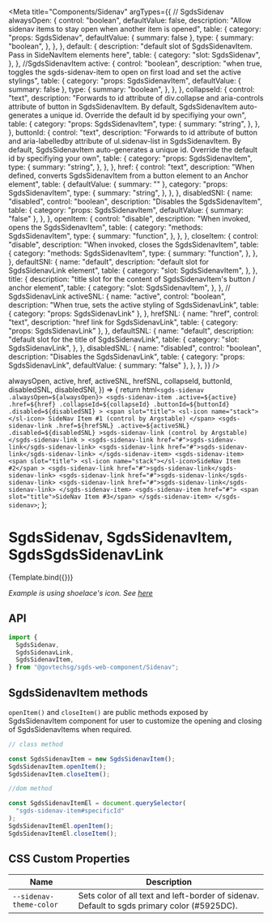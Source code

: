 
<Meta
  title="Components/Sidenav"
  argTypes={{
    // SgdsSidenav
    alwaysOpen: {
      control: "boolean",
      defaultValue: false,
      description:
        "Allow sidenav items to stay open when another item is opened",
      table: {
        category: "props: SgdsSidenav",
        defaultValue: { summary: false },
        type: {
          summary: "boolean",
        },
      },
    },
    default: {
      description:
        "default slot of SgdsSidenavItem. Pass in SideNavItem elements here",
      table: {
        category: "slot: SgdsSidenav",
      },
    },
    //SgdsSidenavItem
    active: {
      control: "boolean",
      description:
        "when true, toggles the sgds-sidenav-item to open on first load and set the active stylings",
      table: {
        category: "props: SgdsSidenavItem",
        defaultValue: { summary: false },
        type: {
          summary: "boolean",
        },
      },
    },
    collapseId: {
      control: "text",
      description:
        "Forwards to id attribute of div.collapse and aria-controls attribute of button in SgdsSidenavItem. By default, SgdsSidenavItem auto-generates a unique id. Override the default id by specifiying your own",
      table: {
        category: "props: SgdsSidenavItem",
        type: {
          summary: "string",
        },
      },
    },
    buttonId: {
      control: "text",
      description:
        "Forwards to id attribute of button and aria-labelledby attribute of ul.sidenav-list in SgdsSidenavItem. By default, SgdsSidenavItem auto-generates a unique id. Override the default id by specifiying your own",
      table: {
        category: "props: SgdsSidenavItem",
        type: {
          summary: "string",
        },
      },
    },
    href: {
      control: "text",
      description:
        "When defined, converts SgdsSidenavItem from a button element to an Anchor element",
      table: {
        defaultValue: { summary: "" },
        category: "props: SgdsSidenavItem",
        type: {
          summary: "string",
        },
      },
    },
    disabledSNI: {
      name: "disabled",
      control: "boolean",
      description: "Disables the SgdsSidenavItem",
      table: {
        category: "props: SgdsSidenavItem",
        defaultValue: { summary: "false" },
      },
    },
    openItem: {
      control: "disable",
      description: "When invoked, opens the SgdsSidenavItem",
      table: {
        category: "methods: SgdsSidenavItem",
        type: {
          summary: "function",
        },
      },
    },
    closeItem: {
      control: "disable",
      description: "When invoked, closes the SgdsSidenavItem",
      table: {
        category: "methods: SgdsSidenavItem",
        type: {
          summary: "function",
        },
      },
    },
    defaultSNI: {
      name: "default",
      description: "default slot for SgdsSidenavLink element",
      table: {
        category: "slot: SgdsSidenavItem",
      },
    },
    title: {
      description:
        "title slot for the content of SgdsSidenavItem's button / anchor element",
      table: {
        category: "slot: SgdsSidenavItem",
      },
    },
    // SgdsSidenavLink
    activeSNL: {
      name: "active",
      control: "boolean",
      description: "When true, sets the active styling of SgdsSidenavLink",
      table: { category: "props: SgdsSidenavLink" },
    },
    hrefSNL: {
      name: "href",
      control: "text",
      description: "href link for SgdsSidenavLink",
      table: { category: "props: SgdsSidenavLink" },
    },
    defaultSNL: {
      name: "default",
      description: "default slot for the title of SgdsSidenavLink",
      table: {
        category: "slot: SgdsSidenavLink",
      },
    },
    disabledSNL: {
      name: "disabled",
      control: "boolean",
      description: "Disables the SgdsSidenavLink",
      table: {
        category: "props: SgdsSidenavLink",
        defaultValue: { summary: "false" },
      },
    },
  }}
/>

  alwaysOpen,
  active,
  href,
  activeSNL,
  hrefSNL,
  collapseId,
  buttonId,
  disabledSNL,
  disabledSNI,
}) => {
  return html`
    <sgds-sidenav .alwaysOpen=${alwaysOpen}>
      <sgds-sidenav-item
        .active=${active}
        .href=${href}
        .collapseId=${collapseId}
        .buttonId=${buttonId}
        .disabled=${disabledSNI}
      >
        <span slot="title">
          <sl-icon name="stack"></sl-icon> SideNav Item #1 (control by
          Argstable)
        </span>
        <sgds-sidenav-link
          .href=${hrefSNL}
          .active=${activeSNL}
          .disabled=${disabledSNL}
          >sgds-sidenav-link (control by Argstable)</sgds-sidenav-link
        >
        <sgds-sidenav-link href="#">sgds-sidenav-link</sgds-sidenav-link>
        <sgds-sidenav-link href="#">sgds-sidenav-link</sgds-sidenav-link>
      </sgds-sidenav-item>
      <sgds-sidenav-item>
        <span slot="title">
          <sl-icon name="stack"></sl-icon>SideNav Item #2</span
        >
        <sgds-sidenav-link href="#">sgds-sidenav-link</sgds-sidenav-link>
        <sgds-sidenav-link href="#">sgds-sidenav-link</sgds-sidenav-link>
        <sgds-sidenav-link href="#">sgds-sidenav-link</sgds-sidenav-link>
      </sgds-sidenav-item>
      <sgds-sidenav-item href="#">
        <span slot="title">SideNav Item #3</span>
      </sgds-sidenav-item>
    </sgds-sidenav>
  `;
};

# SgdsSidenav, SgdsSidenavItem, SgdsSgdsSidenavLink

<Canvas>
  <Story name="Basic">{Template.bind({})}</Story>
</Canvas>

_Example is using shoelace's icon. See [here](https://shoelace.style/components/icon)_

## API

```jsx
import {
  SgdsSidenav,
  SgdsSidenavLink,
  SgdsSidenavItem,
} from "@govtechsg/sgds-web-component/Sidenav";
```

<ArgsTable story="Basic" />

## SgdsSidenavItem methods

`openItem()` and `closeItem()` are public methods exposed by SgdsSidenavItem component for user to customize the opening and closing of SgdsSidenavItems when required.

```jsx
// class method

const SgdsSidenavItem = new SgdsSidenavItem();
SgdsSidenavItem.openItem();
SgdsSidenavItem.closeItem();

//dom method

const SgdsSidenavItemEl = document.querySelector(
  "sgds-sidenav-item#specificId"
);
SgdsSidenavItemEl.openItem();
SgdsSidenavItemEl.closeItem();
```

## CSS Custom Properties

| Name                    | Description                                                                                 |
| ----------------------- | ------------------------------------------------------------------------------------------- |
| `--sidenav-theme-color` | Sets color of all text and left-border of sidenav. Default to sgds primary color (#5925DC). |
